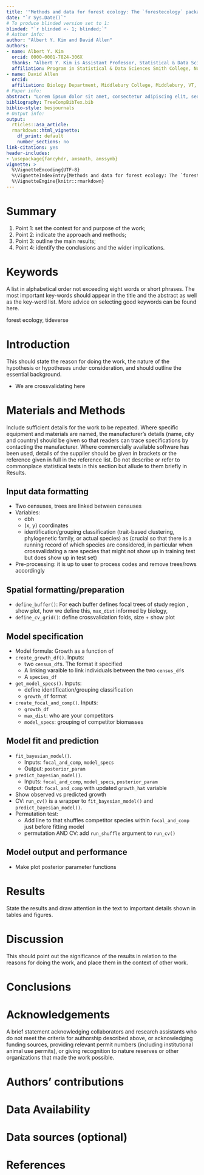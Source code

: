 ```yaml
---
title: '"Methods and data for forest ecology: The `forestecology` package"'
date: "`r Sys.Date()`"
# To produce blinded version set to 1:
blinded: "`r blinded <- 1; blinded;`"
# Author info:
author: "Albert Y. Kim and David Allen"
authors: 
- name: Albert Y. Kim 
  orcid: 0000-0001-7824-306X
  thanks: "Albert Y. Kim is Assistant Professor, Statistical & Data Sciences, Smith College, Northampton, MA 01063 (e-mail: akim04@smith.edu)."
  affiliation: Program in Statistical & Data Sciences Smith College, Northampton, MA, USA.
- name: David Allen
  orcid: 
  affiliation: Biology Department, Middlebury College, Middlebury, VT, USA.
# Paper info:
abstract: "Lorem ipsum dolor sit amet, consectetur adipiscing elit, sed do eiusmod tempor incididunt ut labore et dolore magna aliqua. Ut enim ad minim veniam, quis nostrud exercitation ullamco laboris nisi ut aliquip ex ea commodo consequat. Duis aute irure dolor in reprehenderit in voluptate velit esse cillum dolore eu fugiat nulla pariatur. Excepteur sint occaecat cupidatat non proident, sunt in culpa qui officia deserunt mollit anim id est laborum."
bibliography: TreeCompBibTex.bib
biblio-style: besjournals
# Output info:
output:
  rticles::asa_article:
  rmarkdown::html_vignette:
    df_print: default
    number_sections: no
link-citations: yes
header-includes:
- \usepackage{fancyhdr, amsmath, amssymb}
vignette: >
  %\VignetteEncoding{UTF-8}
  %\VignetteIndexEntry{Methods and data for forest ecology: The `forestecology` package}
  %\VignetteEngine{knitr::rmarkdown}
---
```


<!--
MEE instructions:
https://besjournals.onlinelibrary.wiley.com/hub/journal/2041210X/author-guidelines
-->



# Summary

1. Point 1: set the context for and purpose of the work;
1. Point 2: indicate the approach and methods;
1. Point 3: outline the main results;
1. Point 4: identify the conclusions and the wider implications.



# Keywords

A list in alphabetical order not exceeding eight words or short phrases. The most important key-words should appear in the title and the abstract as well as the key-word list. More advice on selecting good keywords can be found here.

forest ecology, tideverse



# Introduction

This should state the reason for doing the work, the nature of the hypothesis or hypotheses under consideration, and should outline the essential background.

* We are crossvalidating here



# Materials and Methods

Include sufficient details for the work to be repeated. Where specific equipment and materials are named, the manufacturer’s details (name, city and country) should be given so that readers can trace specifications by contacting the manufacturer. Where commercially available software has been used, details of the supplier should be given in brackets or the reference given in full in the reference list. Do not describe or refer to commonplace statistical tests in this section but allude to them briefly in Results.

## Input data formatting

* Two censuses, trees are linked between censuses
* Variables:
    + dbh \textit{as numerical}
    + (x, y) coordinates \textit{as numerical}
    + identification/grouping classification (trait-based clustering, phylogenetic family, or actual species) as \textit{as factor} (crucial so that there is a running record of which species are considered, in particular when crossvalidating a rare species that might not show up in training test but does show up in test set)
* Pre-processing: it is up to user to process codes and remove trees/rows accordingly

## Spatial formatting/preparation

* `define_buffer()`: For each buffer defines focal trees of study region , show plot, how we define this, `max_dist` informed by biology, 
* `define_cv_grid()`: define crossvalidation folds, size + show plot


## Model specification

* Model formula: Growth as a function of 
* `create_growth_df()`. Inputs:
    + two `census_df`s. The format it specified
    + A linking varaible to link individuals between the two `census_df`s
    + A `species_df`


* `get_model_specs()`. Inputs:
    + define identification/grouping classification
    + `growth_df` format
* `create_focal_and_comp()`. Inputs:
    + `growth_df`
    + `max_dist`: who are your competitors
    + `model_specs`: grouping of competitor biomasses

## Model fit and prediction

* `fit_bayesian_model()`. 
    + Inputs: `focal_and_comp`, `model_specs`
    + Output: `posterior_param`
* `predict_bayesian_model()`. 
    + Inputs: `focal_and_comp`, `model_specs`, `posterior_param`
    + Output: `focal_and_comp` with updated `growth_hat` variable
* Show observed vs predicted growth
* CV: `run_cv()` is a wrapper to `fit_bayesian_model()` and `predict_bayesian_model()`. 
* Permutation test:
  + Add line to that shuffles competitor species within `focal_and_comp` just before fitting model
  + permutation AND CV: add `run_shuffle` argument to `run_cv()`

## Model output and performance

* Make plot posterior parameter functions





# Results

State the results and draw attention in the text to important details shown in tables and figures.





# Discussion

This should point out the significance of the results in relation to the reasons for doing the work, and place them in the context of other work.





# Conclusions





# Acknowledgements

A brief statement acknowledging collaborators and research assistants who do not meet the criteria for authorship described above, or acknowledging funding sources, providing relevant permit numbers (including institutional animal use permits), or giving recognition to nature reserves or other organizations that made the work possible.





# Authors’ contributions





# Data Availability




# Data sources (optional)




# References
